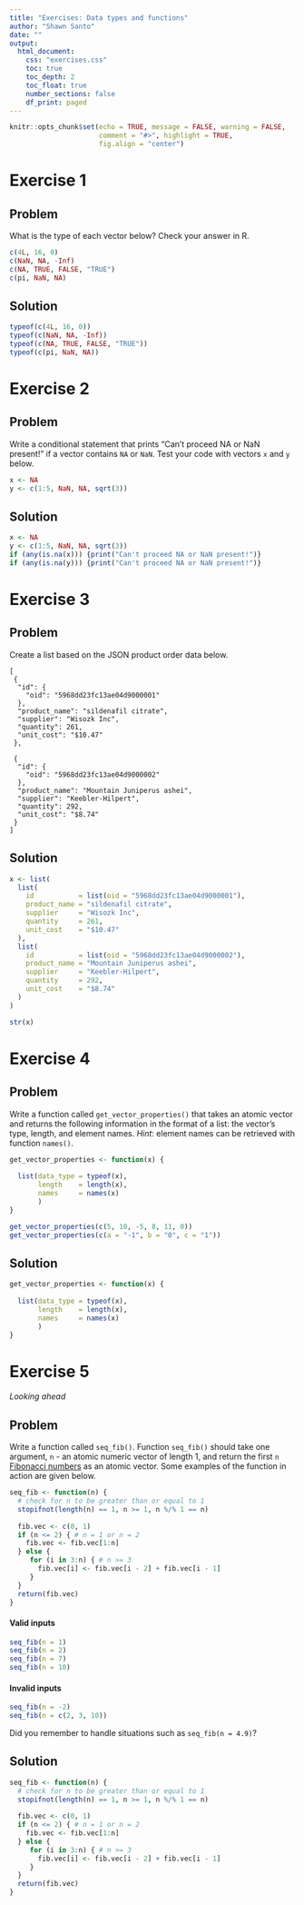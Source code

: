 ```yaml
---
title: "Exercises: Data types and functions"
author: "Shawn Santo"
date: ""
output: 
  html_document:
    css: "exercises.css"
    toc: true
    toc_depth: 2
    toc_float: true
    number_sections: false
    df_print: paged
---
```


```r
knitr::opts_chunk$set(echo = TRUE, message = FALSE, warning = FALSE,
                      comment = "#>", highlight = TRUE,
                      fig.align = "center")
```

# Exercise 1 {.tabset .tabset-fade .tabset-pills}

## Problem

What is the type of each vector below? Check your answer in R.

```r
c(4L, 16, 0)
c(NaN, NA, -Inf)
c(NA, TRUE, FALSE, "TRUE")
c(pi, NaN, NA)
```

## Solution

```r
typeof(c(4L, 16, 0))
typeof(c(NaN, NA, -Inf))
typeof(c(NA, TRUE, FALSE, "TRUE"))
typeof(c(pi, NaN, NA))
```

# Exercise 2 {.tabset .tabset-fade .tabset-pills}

## Problem

Write a conditional statement that prints "Can't proceed NA or NaN present!"
if a vector contains `NA` or `NaN`. Test your code with vectors `x` and `y`
below.

```r
x <- NA
y <- c(1:5, NaN, NA, sqrt(3))
```

## Solution

```r
x <- NA
y <- c(1:5, NaN, NA, sqrt(3))
if (any(is.na(x))) {print("Can't proceed NA or NaN present!")}
if (any(is.na(y))) {print("Can't proceed NA or NaN present!")}
```

# Exercise 3 {.tabset .tabset-fade .tabset-pills}

## Problem

Create a list based on the JSON product order data below.
```
[
 {
  "id": {
    "oid": "5968dd23fc13ae04d9000001"
  },
  "product_name": "sildenafil citrate",
  "supplier": "Wisozk Inc",
  "quantity": 261,
  "unit_cost": "$10.47"
 },
 
 {
  "id": {
    "oid": "5968dd23fc13ae04d9000002"
  },
  "product_name": "Mountain Juniperus ashei",
  "supplier": "Keebler-Hilpert",
  "quantity": 292,
  "unit_cost": "$8.74"
 }
]
```

## Solution

```r
x <- list(
  list(
    id           = list(oid = "5968dd23fc13ae04d9000001"),
    product_name = "sildenafil citrate",
    supplier     = "Wisozk Inc",
    quantity     = 261,
    unit_cost    = "$10.47"
  ),
  list(
    id           = list(oid = "5968dd23fc13ae04d9000002"),
    product_name = "Mountain Juniperus ashei",
    supplier     = "Keebler-Hilpert",
    quantity     = 292,
    unit_cost    = "$8.74"
  )
)

str(x)
```

# Exercise 4 {.tabset .tabset-fade .tabset-pills}

## Problem

Write a function called `get_vector_properties()` that takes an atomic vector
and returns the following information in the format of a list: the vector's
type, length, and element names. *Hint*: element names can be retrieved with
function `names()`.

```r
get_vector_properties <- function(x) {
  
  list(data_type = typeof(x),
       length    = length(x),
       names     = names(x)
       )
}
```

```r
get_vector_properties(c(5, 10, -5, 8, 11, 0))
get_vector_properties(c(a = "-1", b = "0", c = "1"))
```

## Solution

```r
get_vector_properties <- function(x) {
  
  list(data_type = typeof(x),
       length    = length(x),
       names     = names(x)
       )
}
```

# Exercise 5 {.tabset .tabset-fade .tabset-pills}

*Looking ahead*

## Problem

Write a function called `seq_fib()`. Function `seq_fib()` should take one 
argument, `n` - an atomic numeric vector of length 1, and return the first `n` 
[Fibonacci numbers](https://en.wikipedia.org/wiki/Fibonacci_number)
as an atomic vector. Some examples of the function in 
action are given below.

```r
seq_fib <- function(n) {
  # check for n to be greater than or equal to 1
  stopifnot(length(n) == 1, n >= 1, n %/% 1 == n)
  
  fib.vec <- c(0, 1)
  if (n <= 2) { # n = 1 or n = 2
    fib.vec <- fib.vec[1:n]
  } else {
     for (i in 3:n) { # n >= 3
       fib.vec[i] <- fib.vec[i - 2] + fib.vec[i - 1]
     }
  }
  return(fib.vec)
}
```

#### Valid inputs

```r
seq_fib(n = 1)
seq_fib(n = 2)
seq_fib(n = 7)
seq_fib(n = 10)
```

#### Invalid inputs

```r
seq_fib(n = -2)
seq_fib(n = c(2, 3, 10))
```

Did you remember to handle situations such as `seq_fib(n = 4.9)`?

## Solution

```r
seq_fib <- function(n) {
  # check for n to be greater than or equal to 1
  stopifnot(length(n) == 1, n >= 1, n %/% 1 == n)
  
  fib.vec <- c(0, 1)
  if (n <= 2) { # n = 1 or n = 2
    fib.vec <- fib.vec[1:n]
  } else {
     for (i in 3:n) { # n >= 3
       fib.vec[i] <- fib.vec[i - 2] + fib.vec[i - 1]
     }
  }
  return(fib.vec)
}
```

